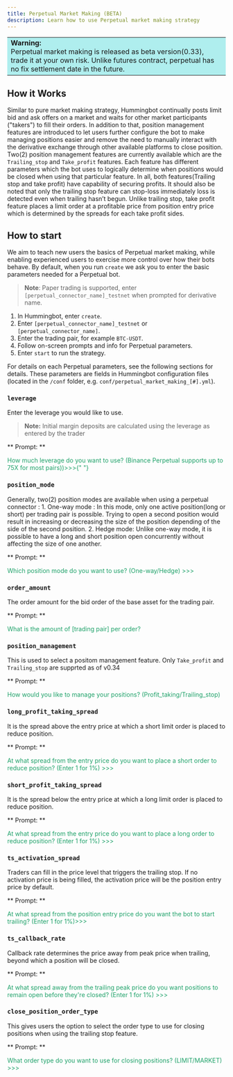 ```yaml
---
title: Perpetual Market Making (BETA)
description: Learn how to use Perpetual market making strategy
---
```


<table>
  <tr>
    <td style="background-color: #AFEEEE">
      <b> Warning:</b> <br />
      Perpetual market making is released as beta version(0.33),
      trade it at your own risk. Unlike futures contract, perpetual has no fix settlement date in the future.
    </td>
  </tr>
</table>

## How it Works

Similar to pure market making strategy, Hummingbot continually posts limit bid and ask offers on a market and waits for other market participants ("takers") to fill their orders.
In addition to that, position management features are introduced to let users further configure the bot to make managing positions easier and remove the need to manually interact with the derivative exchange through other available platforms to close position. Two(2) position management features are currently available which are the `Trailing_stop` and `Take_profit` features. Each feature has different parameters which the bot uses to logically determine when positions would be closed when using that particular feature. In all, both features(Trailing stop and take profit) have capability of securing profits. It should also be noted that only the trailing stop feature can stop-loss immediately loss is detected even when trailing hasn’t begun. Unlike trailing stop, take profit feature places a limit order at a profitable price from position entry price which is determined by the spreads for each take profit sides.

## How to start

We aim to teach new users the basics of Perpetual market making, while enabling experienced users to exercise more control over how their bots behave. By default, when you run `create` we ask you to enter the basic parameters needed for a Perpetual bot.

> **Note**: Paper trading is supported, enter `[perpetual_connector_name]_testnet` when prompted for derivative name.

1. In Hummingbot, enter `create`.
2. Enter `[perpetual_connector_name]_testnet` or `[perpetual_connector_name]`.
3. Enter the trading pair, for example `BTC-USDT`.
4. Follow on-screen prompts and info for Perpetual parameters.
5. Enter `start` to run the strategy.

For details on each Perpetual parameters, see the following sections for details. These parameters are fields in Hummingbot configuration files (located in the `/conf` folder, e.g. `conf/perpetual_market_making_[#].yml`).

### `leverage`

Enter the leverage you would like to use.

> **Note:** Initial margin deposits are calculated using the leverage as entered by the trader

** Prompt: **

<div style={{ padding: "10px 20px", backgroundColor: "#1c1c1c" }}>
  <font color="#20a26a">
    How much leverage do you want to use? (Binance Perpetual supports up to 75X
    for most pairs))>>>{" "}
  </font>
</div>

### `position_mode`

Generally, two(2) position modes are available when using a perpetual connector : 1. One-way mode : In this mode, only one active position(long or short) per trading pair is possible. Trying to open a second position would result in increasing or decreasing the size of the position depending of the side of the second position. 2. Hedge mode: Unlike one-way mode, it is possible to have a long and short position open concurrently without affecting the size of one another.

** Prompt: **

<div style={{ padding: "10px 20px", backgroundColor: "#1c1c1c" }}>
  <font color="#20a26a">
    Which position mode do you want to use? (One-way/Hedge) >>>
  </font>
</div>

### `order_amount`

The order amount for the bid order of the base asset for the trading pair.

** Prompt: **

<div style={{ padding: "10px 20px", backgroundColor: "#1c1c1c" }}>
  <font color="#20a26a">What is the amount of [trading pair] per order?</font>
</div>

### `position_management`
This is used to select a positom management feature. Only `Take_profit` and `Trailing_stop` are supprted as of v0.34

** Prompt: **

<div style={{ padding: "10px 20px", backgroundColor: "#1c1c1c" }}>
  <font color="#20a26a">How would you like to manage your positions? (Profit_taking/Trailing_stop)</font>
</div>

### `long_profit_taking_spread`
It is the spread above the entry price at which a short limit order is placed to reduce position.

** Prompt: **

<div style={{ padding: "10px 20px", backgroundColor: "#1c1c1c" }}>
  <font color="#20a26a">At what spread from the entry price do you want to place a short order to reduce position? (Enter 1 for 1%) >>> </font>
</div>

### `short_profit_taking_spread`
It is the spread below the entry price at which a long limit order is placed to reduce position.

** Prompt: **

<div style={{ padding: "10px 20px", backgroundColor: "#1c1c1c" }}>
  <font color="#20a26a">At what spread from the entry price do you want to place a long order to reduce position? (Enter 1 for 1%) >>> </font>
</div>

### `ts_activation_spread`

Traders can fill in the price level that triggers the trailing stop. If no activation price is being filled, the activation price will be the position entry price by default.

** Prompt: **

<div style={{ padding: "10px 20px", backgroundColor: "#1c1c1c" }}>
  <font color="#20a26a">
    At what spread from the position entry price do you want the bot to start trailing? (Enter 1 for 1%)>>>
  </font>
</div>

### `ts_callback_rate`

Callback rate determines the price away from peak price when trailing, beyond which a position will be closed.

** Prompt: **

<div style={{ padding: "10px 20px", backgroundColor: "#1c1c1c" }}>
  <font color="#20a26a">
    At what spread away from the trailing peak price do you want positions to remain open before they're closed? (Enter 1 for 1%) >>>
  </font>
</div>

### `close_position_order_type`
This gives users the option to select the order type to use for closing positions when using the trailing stop feature.

** Prompt: **

<div style={{ padding: "10px 20px", backgroundColor: "#1c1c1c" }}>
  <font color="#20a26a">
    What order type do you want to use for closing positions? (LIMIT/MARKET) >>>
  </font>
</div>
